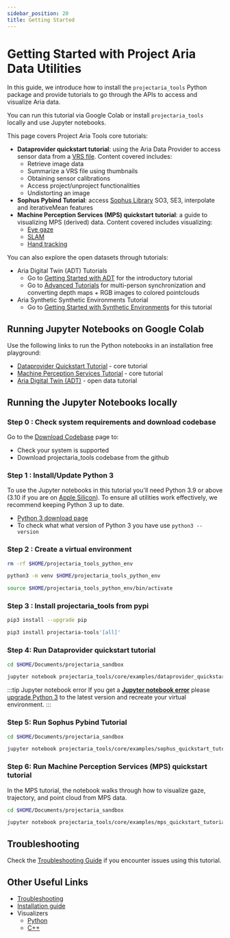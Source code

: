 ```yaml
---
sidebar_position: 20
title: Getting Started
---
```

# Getting Started with Project Aria Data Utilities


In this guide, we introduce how to install the `projectaria_tools` Python package and provide tutorials to go through the APIs to access and visualize Aria data.

You can run this tutorial via Google Colab or install `projectaria_tools` locally and use Jupyter notebooks.

This page covers Project Aria Tools core tutorials:

* **Dataprovider quickstart tutorial**: using the Aria Data Provider to access sensor data from a [VRS file](/docs/data_formats/aria_vrs/aria_vrs_format). Content covered includes:
   * Retrieve image data
   * Summarize a VRS file using thumbnails
   * Obtaining sensor calibrations
   * Access project/unproject functionalities
   * Undistorting an image
* **Sophus Pybind Tutorial**: access [Sophus Library](https://github.com/strasdat/Sophus) SO3, SE3, interpolate and iterativeMean features
* **Machine Perception Services (MPS) quickstart tutorial**: a guide to visualizing MPS (derived) data. Content covered includes visualizing:
   * [Eye gaze](/data_formats/mps/mps_eye_gaze.mdx)
   * [SLAM](/data_formats/mps/slam/slam.mdx)
   * [Hand tracking](/data_formats/mps/hand_tracking/hand_tracking.mdx)

You can also explore the open datasets through tutorials:
* Aria Digital Twin (ADT) Tutorials
   * Go to [Getting Started with ADT](/open_datasets/aria_digital_twin_dataset/getting_started.mdx) for the introductory tutorial
   * Go to [Advanced Tutorials](/open_datasets/aria_digital_twin_dataset/advanced_tutorials/advanced_tutorials.mdx) for multi-person synchronization and converting depth maps  + RGB images to colored pointclouds
* Aria Synthetic Synthetic Environments Tutorial
   * Go to [Getting Started with Synthetic Environments](/open_datasets/aria_synthetic_environments_dataset/ase_getting_started.mdx) for this tutorial


## Running  Jupyter Notebooks on Google Colab
Use the following links to run the Python notebooks in an installation free playground:
* [Dataprovider Quickstart Tutorial](https://colab.research.google.com/github/facebookresearch/projectaria_tools/blob/1.5.0/core/examples/dataprovider_quickstart_tutorial.ipynb) - core tutorial
* [Machine Perception Services Tutorial](https://colab.research.google.com/github/facebookresearch/projectaria_tools/blob/1.5.0/core/examples/mps_quickstart_tutorial.ipynb) - core tutorial
* [Aria Digital Twin (ADT)](https://colab.research.google.com/github/facebookresearch/projectaria_tools/blob/1.5.0/projects/AriaDigitalTwinDatasetTools/examples/adt_quickstart_tutorial.ipynb) - open data tutorial


## Running the Jupyter Notebooks locally

### Step 0 : Check system requirements and download codebase

Go to the [Download Codebase](/docs/data_utilities/installation/download_codebase) page to:
   * Check your system is supported
   * Download projectaria_tools codebase from the github

### Step 1 : Install/Update Python 3
To use the Jupyter notebooks in this tutorial you'll need Python 3.9 or above (3.10 if you are on [Apple Silicon](https://support.apple.com/en-us/116943)). To ensure all utilities work effectively, we recommend keeping Python 3 up to date.
* [Python 3 download page](https://www.python.org/downloads/)
* To check what what version of Python 3 you have use `python3 --version`

### Step 2 : Create a virtual environment

```bash
rm -rf $HOME/projectaria_tools_python_env

python3 -m venv $HOME/projectaria_tools_python_env

source $HOME/projectaria_tools_python_env/bin/activate
```

### Step 3 : Install projectaria_tools from pypi

```bash
pip3 install --upgrade pip

pip3 install projectaria-tools'[all]'
```

### Step 4: Run Dataprovider quickstart tutorial



```bash
cd $HOME/Documents/projectaria_sandbox

jupyter notebook projectaria_tools/core/examples/dataprovider_quickstart_tutorial.ipynb
```

:::tip Jupyter notebook error
If you get a [**Jupyter notebook error**](/docs/data_utilities/installation/troubleshooting#jupyter-notebook-error) please [upgrade Python 3](https://www.python.org/downloads/) to the latest version and recreate your virtual environment.
:::

### Step 5: Run Sophus Pybind Tutorial

```bash
cd $HOME/Documents/projectaria_sandbox

jupyter notebook projectaria_tools/core/examples/sophus_quickstart_tutorial.ipynb
```


### Step 6: Run Machine Perception Services (MPS) quickstart tutorial
In the MPS tutorial, the notebook walks through how to visualize gaze, trajectory, and point cloud from MPS data.
```bash
cd $HOME/Documents/projectaria_sandbox

jupyter notebook projectaria_tools/core/examples/mps_quickstart_tutorial.ipynb
```
## Troubleshooting

Check the [Troubleshooting Guide](/data_utilities/installation/troubleshooting.mdx) if you encounter issues using this tutorial.

## Other Useful Links
* [Troubleshooting](/data_utilities/installation/troubleshooting.mdx)
* [Installation guide](/data_utilities/installation/download_codebase.mdx)
* Visualizers
   * [Python](/data_utilities/visualization/visualization_python.mdx)
   * [C++](/data_utilities/visualization/visualization_cpp.mdx)
